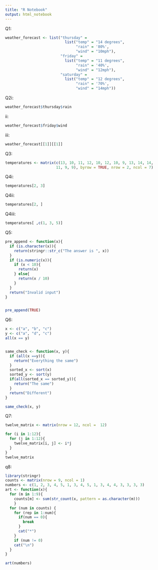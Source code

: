 ```yaml
---
title: "R Notebook"
output: html_notebook
---
```


Q1:

```r
weather_forecast <- list("thursday" = 
                           list("temp" = "14 degrees",
                                "rain" = '80%',
                                "wind" = "10mph"),
                         "friday" = 
                           list("temp" = "11 degrees",
                                "rain" = '40%',
                                "wind" = "12mph"),
                         "saturday" = 
                           list("temp" = "12 degrees",
                                "rain" = '70%',
                                "wind" = "14mph"))
```

Q2i:

```r
weather_forecast$thursday$rain
```

ii:

```r
weather_forecast$friday$wind
```

iii:

```r
weather_forecast[[1]][[1]]
```

Q3:

```r
temperatures <- matrix(c(13, 10, 11, 12, 10, 12, 10, 9, 13, 14, 14,
                       11, 9, 9), byrow = TRUE, nrow = 2, ncol = 7)


```

Q4i:

```r
temperatures[2, 3]
```

Q4ii:

```r
temperatures[2, ]
```

Q4iii:
```r
temperatures[ ,c(1, 3, 5)]
```


Q5:

```r
pre_append <- function(x){
  if (is.character(x)){
    return(stringr::str_c("The answer is ", x))
  }
  if (is.numeric(x)){
    if (x < 10){
      return(x)
    } else{
      return(x / 10)
    }
  }
  return("Invalid input")
}


pre_append(TRUE)
```


Q6:
```r
x <- c("a", "b", "c")
y <- c("a", "d", "c")
all(x == y)


same_check <- function(x, y){
  if (all(x ==y)){
    return("Everything the same")
  }
  sorted_x <- sort(x)
  sorted_y <- sort(y)
  if(all(sorted_x == sorted_y)){
    return("The same")
  }
  return("Different")
}

same_check(x, y)
```

Q7:

```r
twelve_matrix <- matrix(nrow = 12, ncol =  12)

for (i in 1:12){
  for (j in 1:12){
    twelve_matrix[i, j] <- i*j
  }
}
twelve_matrix
```


q8:

```r
library(stringr)
counts <- matrix(nrow = 9, ncol = 1)
numbers <- c(1, 2, 3, 4, 5, 1, 3, 4, 5, 1, 3, 4, 4, 3, 3, 3, 3)
art <- function(x){
  for (m in 1:9){
    counts[m] <- sum(str_count(x, pattern = as.character(m)))
    }
  for (num in counts) {
    for (rep in 1:num){
      if(num == 0){
        break
      }
      cat("*")
    }
    if (num != 0)
    cat("\n")
  }
}

art(numbers)

```



